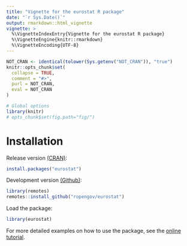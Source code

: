 ```yaml
---
title: "Vignette for the eurostat R package"
date: "`r Sys.Date()`"
output: rmarkdown::html_vignette
vignette: >
  %\VignetteIndexEntry{Vignette for the eurostat R package}
  %\VignetteEngine{knitr::rmarkdown}
  %\VignetteEncoding{UTF-8}
---
```


```r
NOT_CRAN <- identical(tolower(Sys.getenv("NOT_CRAN")), "true")
knitr::opts_chunk$set(
  collapse = TRUE,
  comment = "#>",
  purl = NOT_CRAN,
  eval = NOT_CRAN
)
```

```r
# Global options
library(knitr)
# opts_chunk$set(fig.path="fig/")
```

# Installation

Release version [(CRAN)](https://CRAN.R-project.org/package=eurostat):


```r
install.packages("eurostat")
```

Development version [(Github)](https://github.com/rOpenGov/eurostat):

```r
library(remotes)
remotes::install_github("ropengov/eurostat")
```

Load the package:

```r
library(eurostat)
```

For more detailed examples on how to use the package, see the [online tutorial](https://ropengov.github.io/eurostat/articles/articles/eurostat_tutorial.html).
